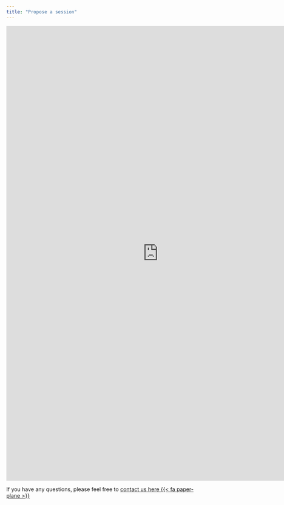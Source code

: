 ```yaml
---
title: "Propose a session"
---
```


<iframe src="https://docs.google.com/forms/d/e/1FAIpQLSfefHFCbwMOgT1_GZgVOFlJlO5Wvz-wCqlJtNbC-OZG9b6tPw/viewform?embedded=true" width="800" height="1200" frameborder="0" marginheight="0" marginwidth="0">Loading…</iframe>

If you have any questions, please feel free to [contact us here {{< fa paper-plane >}}]({{< var email.contact >}})
